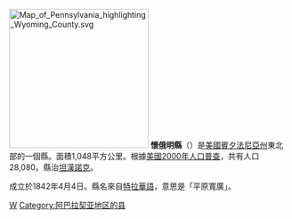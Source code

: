 {{Otheruses|懷俄明縣|subject=美國賓夕法尼亞州的一個縣|other=同名的縣}}
[[File:Map_of_Pennsylvania_highlighting_Wyoming_County.svg|250px]]
'''懷俄明縣'''（{{lang-en|Wyoming County}}）是[[美國|美國]][[賓夕法尼亞州|賓夕法尼亞州]]東北部的一個縣。面積1,048平方公里。根據[[美國2000年人口普查|美國2000年人口普查]]，共有人口28,080。縣治[[坦漢諾克|坦漢諾克]]。

成立於1842年4月4日。縣名來自[[特拉華語|特拉華語]]，意思是「平原寬廣」。
{{Pennsylvania-stub}}
{{Pennsylvania}}

[[Category:賓夕法尼亞州行政區劃|W]]
[[Category:阿巴拉契亚地区的县|Category:阿巴拉契亚地区的县]]